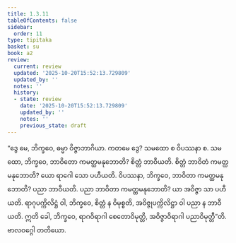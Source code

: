 ```yaml
---
title: 1.3.11
tableOfContents: false
sidebar:
  order: 11
type: tipitaka
basket: su
book: a2
review:
  current: review
  updated: '2025-10-20T15:52:13.729809'
  updated_by: ''
  notes: ''
  history:
  - state: review
    date: '2025-10-20T15:52:13.729809'
    updated_by: ''
    notes: ''
    previous_state: draft
---
```



<DynamicBreadcrumb />


<ReviewStatus review={frontmatter.review} showDetails={true} />

<HypothesisAnnotation frontmatter={frontmatter} />

<Division number="32" book="a2" e="ch" v="15" p="62">

<Paragraph number="68" book="a2">
“ဒွေ မေ, ဘိက္ခဝေ, ဓမ္မာ ဝိဇ္ဇာဘာဂိယာ. ကတမေ ဒွေ? သမထော စ ဝိပဿနာ စ. သမထော, ဘိက္ခဝေ, ဘာဝိတော ကမတ္ထမနုဘောတိ? စိတ္တံ ဘာဝီယတိ. စိတ္တံ ဘာဝိတံ ကမတ္ထမနုဘောတိ? ယော ရာဂေါ သော ပဟီယတိ. ဝိပဿနာ, ဘိက္ခဝေ, ဘာဝိတာ ကမတ္ထမနုဘောတိ? ပညာ ဘာဝီယတိ. ပညာ ဘာဝိတာ ကမတ္ထမနုဘောတိ? ယာ အဝိဇ္ဇာ သာ ပဟီယတိ. ရာဂုပက္ကိလိဋ္ဌံ ဝါ, ဘိက္ခဝေ, စိတ္တံ န ဝိမုစ္စတိ, အဝိဇ္ဇုပက္ကိလိဋ္ဌာ ဝါ ပညာ န ဘာဝီယတိ. ဣတိ ခေါ, ဘိက္ခဝေ, ရာဂဝိရာဂါ စေတောဝိမုတ္တိ, အဝိဇ္ဇာဝိရာဂါ ပညာဝိမုတ္တီ”တိ.

</Paragraph>
</Division>

<Paragraph number="69" type="center" book="a2">
ဗာလဝဂ္ဂေါ တတိယော.
</Paragraph>